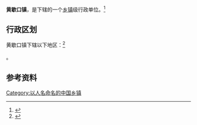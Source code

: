 {{中国乡级行政区|42/10/23/105/000}}

'''黄歇口镇'''，是{{PRC admin/fullname|42/10/23/105/000|3}}下辖的一个[[乡镇|乡镇]]级行政单位。<ref>{{PRC admin/ref sgc|{{PRC admin/parent|42/10/23/105/000}}}}</ref>

== 行政区划 ==

黄歇口镇下辖以下地区：<ref>{{PRC admin/ref sgc|42/10/23/105/000}}</ref>

{{PRC admin/children|42/10/23/105/000}}。

== 参考资料 ==

{{reflist}}

{{行政区划小作品}}
{{PRC admin/navcat|42/10/23/105/000}}

[[Category:以人名命名的中国乡镇|Category:以人名命名的中国乡镇]]